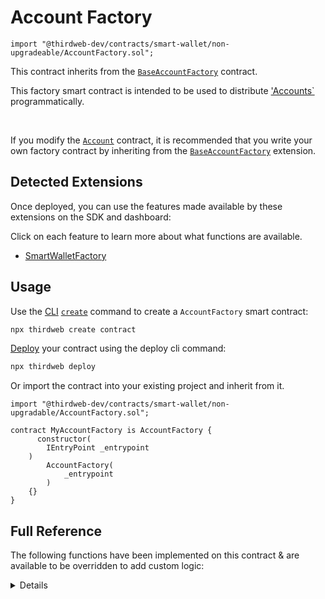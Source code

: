 
# Account Factory

```solidity
import "@thirdweb-dev/contracts/smart-wallet/non-upgradeable/AccountFactory.sol";
```

This contract inherits from the [`BaseAccountFactory`](/contracts/build/extensions/erc-4337/SmartWallet-factory) contract.

This factory smart contract is intended to be used to distribute ['Accounts`](/contracts/build/base-contracts/erc-4337/account) programmatically.

<GithubButtonLink href="https://github.com/thirdweb-dev/contracts/blob/main/contracts/prebuilts/account/non-upgradeable/AccountFactory.sol" />

<br />

<Callout title="Modifications" variant="info">

If you modify the [`Account`](/contracts/build/base-contracts/erc-4337/account) contract, it is recommended that you write your own
factory contract by inheriting from the [`BaseAccountFactory`](/contracts/build/extensions/erc-4337/SmartWallet-factory) extension.

</Callout>

## Detected Extensions

Once deployed, you can use the features made available by these extensions on the SDK and dashboard:

Click on each feature to learn more about what functions are available.

- [SmartWalletFactory](/contracts/build/extensions/erc-4337/SmartWallet-factory)

## Usage

Use the [CLI](/cli) [`create`](/cli/create) command to create a `AccountFactory` smart contract:

```bash
npx thirdweb create contract
```

[Deploy](/contracts/deploy/overview) your contract using the deploy cli command:

```bash
npx thirdweb deploy
```

Or import the contract into your existing project and inherit from it.

```solidity
import "@thirdweb-dev/contracts/smart-wallet/non-upgradable/AccountFactory.sol";

contract MyAccountFactory is AccountFactory {
	  constructor(
        IEntryPoint _entrypoint
    )
        AccountFactory(
            _entrypoint
        )
    {}
}
```

## Full Reference

The following functions have been implemented on this contract & are available to be overridden to add custom logic:

<Details id="_initializeAccount" summary="_initializeAccount">

Called in `createAccount`. Initializes the account contract created in `createAccount`.

```solidity
function _initializeAccount(
    address _account,
    address _admin,
    bytes calldata _data
) internal override {
    Account(payable(_account)).initialize(_admin, _data);
}
```

#### \_account

The address of the smart account smart contract to initialize.

#### \_admin

The address to be set as default admin role for the contract. Must be of type `address`.

#### \_data

If extra storage variables are required in your account contract, abi encode the variables,
pass them to this function as the `bytes` argument.

For example:

```solidity
function initializeAccount(
    address _admin,
    bytes calldata _data
) public override initializer {
    Account.initialize(_admin, _data);
}
```

</Details>
